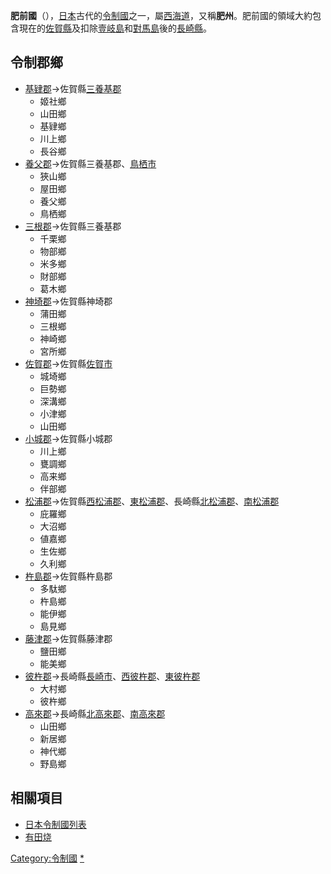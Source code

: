 {{unreferenced|time=2015-10-26T07:38:56+00:00}}
{{japanese|image=Old Japan Hizen.svg|width=300px|caption=肥前國在日本的位置|japanese=肥前国|kana=ひぜんのくに|romaji=Hizen no kuni}}
'''肥前國'''（{{jpn|j=肥前国|kyu=肥前國|hg=ひぜんのくに|hgt=|rm=Hizennokuni|f=y}}），[[日本|日本]]古代的[[令制國|令制國]]之一，屬[[西海道|西海道]]，又稱'''肥州'''。肥前國的領域大約包含現在的[[佐賀縣|佐賀縣]]及扣除[[壹岐島|壹岐島]]和[[對馬島|對馬島]]後的[[長崎縣|長崎縣]]。

== 令制郡鄉 ==
*[[基肄郡|基肄郡]]→佐賀縣[[三養基郡|三養基郡]]
**姬社鄉
**山田鄉
**基肄鄉
**川上鄉
**長谷鄉
*[[養父郡_(佐賀縣)|養父郡]]→佐賀縣三養基郡、[[鳥栖市|鳥栖市]]
**狹山鄉
**屋田鄉
**養父鄉
**鳥栖鄉
*[[三根郡|三根郡]]→佐賀縣三養基郡
**千栗鄉
**物部鄉
**米多鄉
**財部鄉
**葛木鄉
*[[神埼郡|神埼郡]]→佐賀縣神埼郡
**蒲田鄉
**三根鄉
**神崎鄉
**宮所鄉
*[[佐賀郡|佐賀郡]]→佐賀縣[[佐賀市|佐賀市]]
**城埼鄉
**巨勢鄉
**深溝鄉
**小津鄉
**山田鄉
*[[小城郡|小城郡]]→佐賀縣小城郡
**川上鄉
**甕調鄉
**高来鄉
**伴部鄉
*[[松浦郡|松浦郡]]→佐賀縣[[西松浦郡|西松浦郡]]、[[東松浦郡|東松浦郡]]、長崎縣[[北松浦郡|北松浦郡]]、[[南松浦郡|南松浦郡]]
**庇羅鄉
**大沼鄉
**値嘉鄉
**生佐鄉
**久利鄉
*[[杵島郡|杵島郡]]→佐賀縣杵島郡
**多駄鄉
**杵島鄉
**能伊鄉
**島見鄉
*[[藤津郡|藤津郡]]→佐賀縣藤津郡
**鹽田鄉
**能美鄉
*[[彼杵郡|彼杵郡]]→長崎縣[[長崎市|長崎市]]、[[西彼杵郡|西彼杵郡]]、[[東彼杵郡|東彼杵郡]]
**大村鄉
**彼杵鄉
*[[高來郡|高來郡]]→長崎縣[[北高來郡|北高來郡]]、[[南高來郡|南高來郡]]
**山田鄉
**新居鄉
**神代鄉
**野島鄉

== 相關項目 ==
*[[日本令制國列表|日本令制國列表]]
*[[有田烧|有田烧]]

{{火國二國的郡}}
{{日本令制國}}

{{DEFAULTSORT:Hizen}}

[[Category:令制國|Category:令制國]]
[[Category:肥前國|*]]